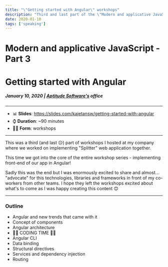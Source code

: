 ```yaml
---
title: "\"Getting started with Angular\" workshops" 
description: "Third and last part of the \"Modern and applicative JavaScript\" workshops I hosted. This time we started implementing web app in Angular and hooked it up to our REST API."
date: 2020-01-10
tags: ['speaking']
---
```


# Modern and applicative JavaScript - Part 3
# Getting started with Angular
##### January 10, 2020 | [Aptitude Software's](http://twitter.com/AptitudeSW) office
---

- 📊 **Slides**: https://slides.com/kajetansw/getting-started-with-angular
- ⌚ **Duration**: ~90 minutes
- 👨‍💻 **Form**: workshops

---

This was a third (and last 😔) part of workshops I hosted at my company where we worked on implementing "Splitter" web application together.

This time we got into the core of the entire workshop series - implementing front-end of our app in Angular! 

Sadly this was the end but I was enormously excited to share and almost... "advocate" for this technologies, libraries and frameworks in front of my co-workers from other teams. I hope they left the workshops excited about what's to come as I was happy creating this content 😊

---

### Outline

- Angular and new trends that came with it
- Concept of components
- Angular architecture
- 👨‍💻 CODING TIME 👨‍💻
- Angular CLI
- Data binding
- Structural directives
- Services and dependency injection
- Routing